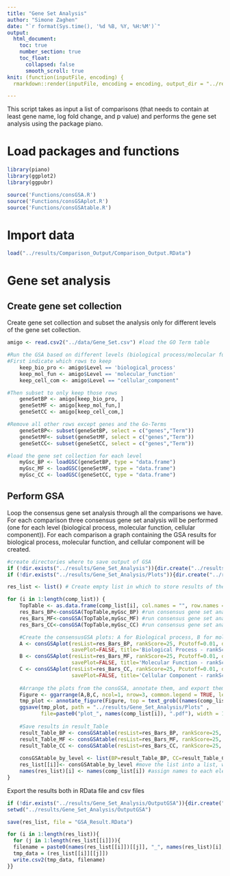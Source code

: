 ```yaml
---
title: "Gene Set Analysis"
author: "Simone Zaghen"
date: "`r format(Sys.time(), '%d %B, %Y, %H:%M')`"
output: 
  html_document: 
    toc: true
    number_section: true
    toc_float: 
      collapsed: false
      smooth_scroll: true
knit: (function(inputFile, encoding) {
  rmarkdown::render(inputFile, encoding = encoding, output_dir = "../results/Reports") })

---
```


This script takes as input a list of comparisons (that needs to contain at least gene name, log fold change, and p value) and performs the gene set analysis using the package piano. 

# Load packages and functions
```r
library(piano)
library(ggplot2)
library(ggpubr)

source('Functions/consGSA.R')
source('Functions/consGSAplot.R')
source('Functions/consGSAtable.R')

```

# Import data

```r
load("../results/Comparison_Output/Comparison_Output.RData")

```

# Gene set analysis

## Create gene set collection
Create gene set collection and subset the analysis only for different levels of the gene set collection. 

```r
amigo <- read.csv2("../data/Gene_Set.csv") #load the GO Term table 

#Run the GSA based on different levels (biological process/molecular function/cellular component)
#First indicate which rows to keep
    keep_bio_pro <- amigo$Level == 'biological_process'
    keep_mol_fun <- amigo$Level == 'molecular_function'
    keep_cell_com <- amigo$Level == "cellular_component"

#Then subset to only keep those rows
    geneSetBP <- amigo[keep_bio_pro, ]
    geneSetMF <- amigo[keep_mol_fun,]
    geneSetCC <- amigo[keep_cell_com,]

#Remove all other rows except genes and the Go-Terms  
    geneSetBP<- subset(geneSetBP, select = c("genes","Term"))
    geneSetMF<- subset(geneSetMF, select = c("genes","Term"))
    geneSetCC<- subset(geneSetCC, select = c("genes","Term"))

#load the gene set collection for each level
    myGsc_BP <- loadGSC(geneSetBP, type = "data.frame")
    myGsc_MF <- loadGSC(geneSetMF, type = "data.frame")
    myGsc_CC <- loadGSC(geneSetCC, type = "data.frame")

```

## Perform GSA
Loop the consensus gene set analysis through all the comparisons we have. For each comparison three consensus gene set analysis will be performed (one for each level (biological process, molecular function, cellular component)). For each comparison a graph containing the GSA results for biological process, molecular function, and cellular component will be created. 

```r
#create directories where to save output of GSA
if (!dir.exists("../results/Gene_Set_Analysis")){dir.create("../results/Gene_Set_Analysis")}
if (!dir.exists("../results/Gene_Set_Analysis/Plots")){dir.create("../results/Gene_Set_Analysis/Plots")}

res_list <- list() # Create empty list in which to store results of the consensus gene set analysis

for (i in 1:length(comp_list)) {
    TopTable <- as.data.frame(comp_list[i], col.names = "", row.names = 1) #create TopTable that is input for analysis
    res_Bars_BP<-consGSA(TopTable,myGsc_BP) #run consensus gene set analysis for biological process
    res_Bars_MF<-consGSA(TopTable,myGsc_MF) #run consensus gene set analysis for molecular function
    res_Bars_CC<-consGSA(TopTable,myGsc_CC) #run consensus gene set analysis for cellular component

    #Create the consensusGSA plots: A for Biological process, B for molecular function, C for cellular component
    A <- consGSAplot(resList=res_Bars_BP, rankScore=25, Pcutoff=0.01, distinct='distinct', 
                     savePlot=FALSE, title='Biological Process - rankScore 25, p<0.01')
    B <- consGSAplot(resList=res_Bars_MF, rankScore=25, Pcutoff=0.01, distinct='distinct', 
                     savePlot=FALSE, title='Molecular Function - rankScore 25, p<0.01')
    C <- consGSAplot(resList=res_Bars_CC, rankScore=25, Pcutoff=0.01, distinct='distinct', 
                     savePlot=FALSE, title='Cellular Component - rankScore 25, p<0.01')
    
    #Arrange the plots from the consGSA, annotate them, and export them
    Figure <- ggarrange(A,B,C, ncol=1, nrow=3, common.legend = TRUE, legend = "bottom") 
    tmp_plot <- annotate_figure(Figure, top = text_grob((names(comp_list[i])), color = "red", face = "bold", size = 18))
    ggsave(tmp_plot, path = "../results/Gene_Set_Analysis/Plots" , 
           file=paste0("plot_", names(comp_list[i]), ".pdf"), width = 10, height = 16)
    
    #Save results in result_Table
    result_Table_BP <- consGSAtable(resList=res_Bars_BP, rankScore=25, Pcutoff=0.01, distinct='distinct')
    result_Table_MF <- consGSAtable(resList=res_Bars_MF, rankScore=25, Pcutoff=0.01, distinct='distinct')
    result_Table_CC <- consGSAtable(resList=res_Bars_CC, rankScore=25, Pcutoff=0.01, distinct='distinct')
   
    consGSAtable_by_level <- list(BP=result_Table_BP, CC=result_Table_CC, MF=result_Table_MF) #list of results for each comparison  
    res_list[[i]]<- consGSAtable_by_level #move the list into a list, where all the samples will be grouped
    names(res_list)[i] <- names(comp_list[i]) #assign names to each element of the list
}

```

Export the results both in RData file and csv files

```r
if (!dir.exists("../results/Gene_Set_Analysis/OutputGSA")){dir.create("../results/Gene_Set_Analysis/OutputGSA")}
setwd("../results/Gene_Set_Analysis/OutputGSA")

save(res_list, file = "GSA_Result.RData")

for (i in 1:length(res_list)){
  for (j in 1:length(res_list[[i]])){
  filename = paste0(names(res_list[[i]])[[j]], "_", names(res_list)[i], ".csv")
  tmp_data = (res_list[[i]][[j]])
  write.csv2(tmp_data, filename)
}}

```


